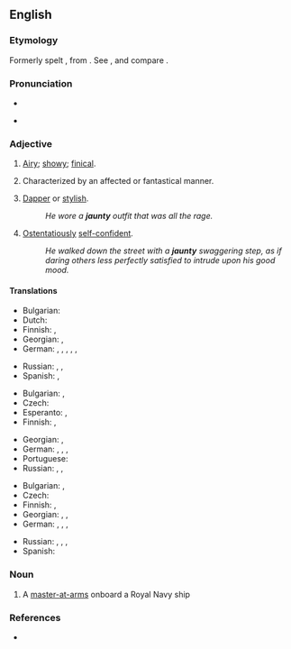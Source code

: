 {{also|Jaunty}}
==English==

===Etymology===
Formerly spelt {{m|en|janty}}, from {{etyl|fr|en}} {{m|fr|gentil}}. See {{m|en|gentle}}, and compare {{m|en|genty}}.

===Pronunciation===
* {{IPA|en|/ˈdʒɔːn.ti/}}
* {{a|some accents}} {{IPA|en|/ˈdʒɑːn.ti/}}

===Adjective===
{{en-adj|er}}

# [[airy|Airy]]; [[showy]]; [[finical]].
# {{lb|en|by extension}} Characterized by an affected or fantastical manner.
# [[dapper|Dapper]] or [[stylish]].
#: ''He wore a '''jaunty''' outfit that was all the rage.''
# [[ostentatious|Ostentatiously]] [[self-confident]].
#: ''He walked down the street with a '''jaunty''' swaggering step, as if daring others less perfectly satisfied to intrude upon his good mood.''

====Translations====
{{trans-top|airy, showy, or affected}}
* Bulgarian: {{t+|bg|наперен}}
* Dutch: {{t+|nl|luchtig}}
* Finnish: {{t|fi|leuhka}}, {{t+|fi|kopea}}
* Georgian: {{t|ka|მხიარული}}, {{t|ka|მოჩვენებითი }}
* German: {{t+|de|affektiert}}, {{t+|de|prätentiös}}, {{t+|de|übermütig}}, {{t+|de|fröhlich}}, {{t+|de|keck}}, {{t+|de|munter}}
{{trans-mid}}
* Russian: {{t+|ru|показно́й}}, {{t+|ru|манерный|m}}, {{t+|ru|вычурный|m}}
* Spanish: {{t+|es|alegre}}, {{t+|es|animado}}
{{trans-bottom}}

{{trans-top|dapper or stylish}}
* Bulgarian: {{t+|bg|изискан}}, {{t+|bg|изящен}}
* Czech: {{t|cs|elegantní}}
* Esperanto: {{t|eo|fajna}}, {{t|eo|pimpa}}
* Finnish: {{t+|fi|tyylikäs}}, {{t|fi|leuhka}}
{{trans-mid}}
* Georgian: {{t|ka|ელეგანტური}}, {{t|ka|დახვეწილი}}
* German: {{t+|de|schick}}, {{t+|de|kess}}, {{t+|de|fesch}}, {{t+|de|flott}}
* Portuguese: {{t+|pt|janota}}
* Russian: {{t+|ru|изы́сканный|m}}, {{t+|ru|сти́льный|m}}, {{t+|ru|изя́щный|m}}
{{trans-bottom}}

{{trans-top|ostentatiously self-confident}}
* Bulgarian: {{t+|bg|самоуверен}}, {{t+|bg|надут}}
* Czech: {{t|cs|lehkovážný}}
* Finnish: {{t+|fi|itsevarma}}, {{t|fi|leuhka}}
* Georgian: {{t|ka|უდარდელი}}, {{t|ka|უზრუნველი}}, {{t|ka|თვითკმაყოფილი}}
* German: {{t|de|selbstzufrieden}}, {{t+|de|selbstgerecht}}, {{t+|de|übermütig}}, {{t+|de|schwungvoll}}
{{trans-mid}}
* Russian: {{t+|ru|развя́зный}}, {{t+|ru|беспе́чный}}, {{t+|ru|небре́жный}}, {{t+|ru|самоуверенный|m}}
* Spanish: {{t+|es|desenvuelto}}
{{trans-bottom}}

===Noun===
{{en-noun|jaunties}}

# {{lb|en|nautical}} A [[master-at-arms]] onboard a Royal Navy ship

===References===
* {{projectlink|1911|Jaunting-Car}}